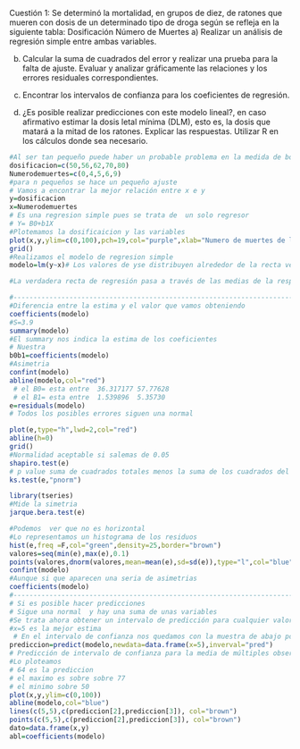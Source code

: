 Cuestión 1: Se determinó la mortalidad, en grupos de diez, de ratones que mueren con dosis de un determinado tipo de droga según se refleja en la siguiente tabla:
Dosificación
Número de Muertes
a) Realizar un análisis de regresión simple entre ambas variables.

b) Calcular la suma de cuadrados del error y realizar una prueba para la falta de ajuste. Evaluar y analizar gráficamente las relaciones y los errores residuales correspondientes.

c) Encontrar los intervalos de confianza para los coeficientes de regresión.

d) ¿Es posible realizar predicciones con este modelo lineal?, en caso afirmativo estimar la dosis letal mínima (DLM), esto es, la dosis que matará a la mitad de los ratones.
Explicar las respuestas. Utilizar R en los cálculos donde sea necesario.


```{r}
#Al ser tan pequeño puede haber un probable problema en la medida de bondad de ajuste 
dosificacion=c(50,56,62,70,80)
Numerodemuertes=c(0,4,5,6,9)
#para n pequeños se hace un pequeño ajuste
# Vamos a encontrar la mejor relación entre x e y
y=dosificacion
x=Numerodemuertes
# Es una regresion simple pues se trata de  un solo regresor 
# Y= B0+b1X
#Plotemamos la dosificaicion y las variables
plot(x,y,ylim=c(0,100),pch=19,col="purple",xlab="Numero de muertes de los ratones", ylab="Dosificacion",cex=1.5)
grid()
#Realizamos el modelo de regresion simple
modelo=lm(y~x)# Los valores de yse distribuyen alrededor de la recta verdadera o recta de regresión de la población y=β0+ β1x

#La verdadera recta de regresión pasa a través de las medias de la respuesta y las observaciones reales se encuentran sobre la distribución, alrededor de las medias.

#-----------------------------------------------------------------------------
#Diferencia entre la estima y el valor que vamos obteniendo
coefficients(modelo)
#S=3.9
summary(modelo)
#El summary nos indica la estima de los coeficientes
# Nuestra
b0b1=coefficients(modelo)
#Asimetria
confint(modelo)
abline(modelo,col="red")
 # el B0= esta entre  36.317177 57.77628
 # el B1= esta entre  1.539896  5.35730
e=residuals(modelo)
# Todos los posibles errores siguen una normal

plot(e,type="h",lwd=2,col="red")
abline(h=0)
grid()
#Normalidad aceptable si salemas de 0.05
shapiro.test(e)
# p value suma de cuadrados totales menos la suma de los cuadrados del error
ks.test(e,"pnorm")

library(tseries)
#Mide la simetria 
jarque.bera.test(e)

#Podemos  ver que no es horizontal
#Lo representamos un histograma de los residuos
hist(e,freq =F,col="green",density=25,border="brown")
valores=seq(min(e),max(e),0.1)
points(valores,dnorm(valores,mean=mean(e),sd=sd(e)),type="l",col="blue")
confint(modelo)
#Aunque si que aparecen una seria de asimetrias
coefficients(modelo)
#-----------------------------------------------------------------------------------------
# Si es posible hacer predicciones 
# Sigue una normal  y hay una suma de unas variables
#Se trata ahora obtener un intervalo de predicción para cualquier valor único y0 de la variable y0.
#x=5 es la mejor estima
 # En el intervalo de confianza nos quedamos con la muestra de abajo por que matamos a las 5 ratas es la dosis letal minima.
prediccion=predict(modelo,newdata=data.frame(x=5),inverval="pred")
# Predicción de intervalo de confianza para la media de múltiples observaciones o respuesta media
#Lo ploteamos
# 64 es la prediccion
# el maximo es sobre sobre 77
# el minimo sobre 50
plot(x,y,ylim=c(0,100))
abline(modelo,col="blue")
lines(c(5,5),c(prediccion[2],prediccion[3]), col="brown")
points(c(5,5),c(prediccion[2],prediccion[3]), col="brown")
dato=data.frame(x,y)
abl=coefficients(modelo)

```


